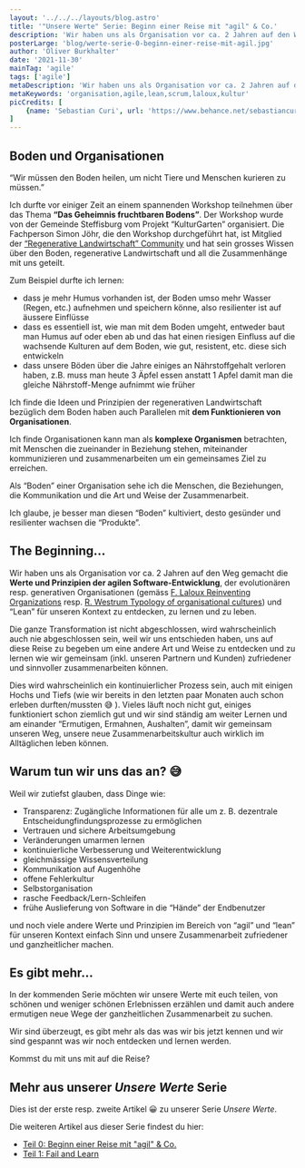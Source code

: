 ```yaml
---
layout: '../../../layouts/blog.astro'
title: '"Unsere Werte" Serie: Beginn einer Reise mit "agil" & Co.'
description: 'Wir haben uns als Organisation vor ca. 2 Jahren auf den Weg gemacht die Werte und Prinzipien der agilen Software-Entwicklung, der evolutionären resp. generativen Organisationen (gemäss F. Laloux Reinventing Organizations resp. R. Westrum Typology of organisational cultures) und “Lean” für unseren Kontext zu entdecken, zu lernen und zu leben.'
posterLarge: 'blog/werte-serie-0-beginn-einer-reise-mit-agil.jpg'
author: 'Oliver Burkhalter'
date: '2021-11-30'
mainTag: 'agile'
tags: ['agile']
metaDescription: 'Wir haben uns als Organisation vor ca. 2 Jahren auf den Weg gemacht die Werte und Prinzipien der agilen Software-Entwicklung, der evolutionären resp. generativen Organisationen (gemäss F. Laloux Reinventing Organizations resp. R. Westrum Typology of organisational cultures) und “Lean” für unseren Kontext zu entdecken, zu lernen und zu leben.'
metaKeywords: 'organisation,agile,lean,scrum,laloux,kultur'
picCredits: [
    {name: 'Sebastian Curi', url: 'https://www.behance.net/sebastiancuri'}
]
---
```



## Boden und Organisationen

<TextQuote author="André Voisin">
  “Wir müssen den Boden heilen, um nicht Tiere und Menschen kurieren zu müssen.”
</TextQuote>

Ich durfte vor einiger Zeit an einem spannenden Workshop teilnehmen über das Thema **“Das Geheimnis fruchtbaren Bodens”**. Der Workshop wurde von der Gemeinde Steffisburg vom Projekt “KulturGarten” organisiert. Die Fachperson Simon Jöhr, die den Workshop durchgeführt hat, ist Mitglied der [“Regenerative Landwirtschaft” Community](https://www.regenerativ.ch/) und hat sein grosses Wissen über den Boden, regenerative Landwirtschaft und all die Zusammenhänge mit uns geteilt.

Zum Beispiel durfte ich lernen:

  * dass je mehr Humus vorhanden ist, der Boden umso mehr Wasser (Regen, etc.) aufnehmen und speichern könne, also resilienter ist auf äussere Einflüsse
  * dass es essentiell ist, wie man mit dem Boden umgeht, entweder baut man Humus auf oder eben ab und das hat einen riesigen Einfluss auf die wachsende Kulturen auf dem Boden, wie gut, resistent, etc. diese sich entwickeln
  * dass unsere Böden über die Jahre einiges an Nährstoffgehalt verloren haben, z.B. muss man heute 3 Äpfel essen anstatt 1 Apfel damit man die gleiche Nährstoff-Menge aufnimmt wie früher

Ich finde die Ideen und Prinzipien der regenerativen Landwirtschaft bezüglich dem Boden haben auch Parallelen mit **dem Funktionieren von Organisationen**.

Ich finde Organisationen kann man als **komplexe Organismen** betrachten, mit Menschen die zueinander in Beziehung stehen, miteinander kommunizieren und zusammenarbeiten um ein gemeinsames Ziel zu erreichen.

Als “Boden” einer Organisation sehe ich die Menschen, die Beziehungen, die Kommunikation und die Art und Weise der Zusammenarbeit.

Ich glaube, je besser man diesen “Boden” kultiviert, desto gesünder und resilienter wachsen die “Produkte”.

## The Beginning…

Wir haben uns als Organisation vor ca. 2 Jahren auf den Weg gemacht die **Werte und Prinzipien der agilen Software-Entwicklung**, der evolutionären resp. generativen Organisationen (gemäss [F. Laloux Reinventing Organizations](https://www.exlibris.ch/de/buecher-buch/deutschsprachige-buecher/frederic-laloux/reinventing-organizations/id/9783800649136) resp. [R. Westrum Typology of organisational cultures](https://qualitysafety.bmj.com/content/13/suppl_2/ii22)) und “Lean” für unseren Kontext zu entdecken, zu lernen und zu leben.

Die ganze Transformation ist nicht abgeschlossen, wird wahrscheinlich auch nie abgeschlossen sein, weil wir uns entschieden haben, uns auf diese Reise zu begeben um eine andere Art und Weise zu entdecken und zu lernen wie wir gemeinsam (inkl. unseren Partnern und Kunden) zufriedener und sinnvoller zusammenarbeiten können.

Dies wird wahrscheinlich ein kontinuierlicher Prozess sein, auch mit einigen Hochs und Tiefs (wie wir bereits in den letzten paar Monaten auch schon erleben durften/mussten :sweat_smile: ). Vieles läuft noch nicht gut, einiges funktioniert schon ziemlich gut und wir sind ständig am weiter Lernen und am einander “Ermutigen, Ermahnen, Aushalten”, damit wir gemeinsam unseren Weg, unsere neue Zusammenarbeitskultur auch wirklich im Alltäglichen leben können.

## Warum tun wir uns das an? 😅


Weil wir zutiefst glauben, dass Dinge wie:

  * Transparenz: Zugängliche Informationen für alle um z. B. dezentrale Entscheidungfindungsprozesse zu ermöglichen
  * Vertrauen und sichere Arbeitsumgebung
  * Veränderungen umarmen lernen
  * kontinuierliche Verbesserung und Weiterentwicklung
  * gleichmässige Wissensverteilung
  * Kommunikation auf Augenhöhe
  * offene Fehlerkultur
  * Selbstorganisation
  * rasche Feedback/Lern-Schleifen
  * frühe Auslieferung von Software in die “Hände” der Endbenutzer

und noch viele andere Werte und Prinzipien im Bereich von “agil” und “lean” für unseren Kontext einfach Sinn und unsere Zusammenarbeit zufriedener und ganzheitlicher machen.

## Es gibt mehr…

In der kommenden Serie möchten wir unsere Werte mit euch teilen, von schönen und weniger schönen Erlebnissen erzählen und damit auch andere ermutigen neue Wege der ganzheitlichen Zusammenarbeit zu suchen.

Wir sind überzeugt, es gibt mehr als das was wir bis jetzt kennen und wir sind gespannt was wir noch entdecken und lernen werden.

Kommst du mit uns mit auf die Reise?

## Mehr aus unserer _Unsere Werte_ Serie

Dies ist der erste resp. zweite Artikel 😀 zu unserer Serie _Unsere Werte_.

Die weiteren Artikel aus dieser Serie findest du hier:

  * [Teil 0: Beginn einer Reise mit "agil" & Co.](/blog/2022/comvation-unsere-werte-serie-0)
  * [Teil 1: Fail and Learn](/blog/2022/comvation-unsere-werte-serie-1)
